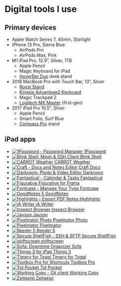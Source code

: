 
# Digital tools I use

## Primary devices

- Apple Watch Series 7, 40mm, Starlight
- iPhone 13 Pro, Sierra Blue
  - AirPods Pro
  - AirPods Max, Pink
- M1 iPad Pro, 12.9”, Silver, 1TB
  - Apple Pencil
  - Magic Keyboard for iPad
  - [HoverBar Duo](https://www.twelvesouth.com/products/hoverbar-duo) desk stand
- 2018 MacBook Pro with Touch Bar, 13”, Silver
  - [Roost Stand](https://www.therooststand.com/)
  - [Kinesis Advantage2 Keyboard](https://kinesis-ergo.com/shop/advantage2/)
  - Magic Trackpad 2
  - [Logitech MX Master](https://www.logitech.com/en-us/product/mx-master-3) (first-gen)
- 2017 iPad Pro 10.5”, Silver
  - Apple Pencil
  - Smart Folio, Surf Blue
  - [Compass Pro](https://www.twelvesouth.com/products/compass-pro?variant=17674732732473) stand

## iPad apps

<AppGrid mb={4}>

- [![1Password - Password Manager](https://is3-ssl.mzstatic.com/image/thumb/Purple124/v4/19/76/ec/1976ecd5-0c9f-2f7f-3b30-34f7eb118563/source/512x512bb.png) 1Password](https://apps.apple.com/us/app/1password-password-manager/id568903335?uo=4)
- [![Blink Shell: Mosh & SSH Client](https://is4-ssl.mzstatic.com/image/thumb/Purple114/v4/b5/85/5f/b5855fb6-bfc4-34be-9747-7ca93b834930/source/512x512bb.png) Blink Shell](https://apps.apple.com/us/app/blink-shell-mosh-ssh-client/id1156707581?uo=4)
- [![CARROT Weather](https://is4-ssl.mzstatic.com/image/thumb/Purple126/v4/1f/22/90/1f2290aa-5190-fba5-c89d-025034a7d08e/source/512x512bb.png) CARROT Weather](https://apps.apple.com/us/app/carrot-weather/id961390574?uo=4)
- [![Craft - Docs and Notes Editor](https://is1-ssl.mzstatic.com/image/thumb/Purple116/v4/76/aa/ff/76aaff16-0e58-c845-51a9-196f88be0726/source/512x512bb.png) Craft Docs](https://apps.apple.com/us/app/craft-docs-and-notes-editor/id1487937127?uo=4)
- [![Darkroom: Photo & Video Editor](https://is3-ssl.mzstatic.com/image/thumb/Purple124/v4/0a/58/e0/0a58e081-b9db-1cf3-f086-fa8dc24de167/source/512x512bb.png) Darkroom](https://apps.apple.com/us/app/darkroom-photo-video-editor/id953286746?uo=4)
- [![Fantastical - Calendar & Tasks](https://is1-ssl.mzstatic.com/image/thumb/Purple114/v4/3e/4a/0e/3e4a0e91-7ab4-864a-8f21-75ecd57e4019/source/512x512bb.png) Fantastical](https://apps.apple.com/us/app/fantastical-calendar-tasks/id718043190?uo=4)
- [![Figurative](https://is5-ssl.mzstatic.com/image/thumb/Purple124/v4/ca/ef/dd/caefdde7-19bc-e759-d534-0c9720509b3c/source/512x512bb.png) Figurative for&nbsp;Figma](https://apps.apple.com/us/app/figurative/id1510607687?uo=4)
- [![Fontcase - Manage Your Type](https://is2-ssl.mzstatic.com/image/thumb/Purple123/v4/a9/81/70/a981705f-50bd-c28b-c051-235c830e1efa/source/512x512bb.png) Fontcase](https://apps.apple.com/us/app/fontcase-manage-your-type/id1205074470?uo=4)
- [![GoodNotes 5](https://is5-ssl.mzstatic.com/image/thumb/Purple124/v4/08/f2/bb/08f2bbfd-e79f-b246-fced-b26f0ff80e13/source/512x512bb.png) GoodNotes](https://apps.apple.com/us/app/goodnotes-5/id1444383602?uo=4)
- [![Highlights – Export PDF Notes](https://is5-ssl.mzstatic.com/image/thumb/Purple124/v4/13/e6/f5/13e6f50d-7195-cd06-919b-c483a358adf7/source/512x512bb.png) Highlights](https://apps.apple.com/us/app/highlights-export-pdf-notes/id1498912833?uo=4)
- [![iA Writer](https://is2-ssl.mzstatic.com/image/thumb/Purple124/v4/24/36/e1/2436e110-535f-b3e6-7dea-6bc098b2ef5e/source/512x512bb.png) iA Writer](https://apps.apple.com/us/app/ia-writer/id775737172?uo=4)
- [![Inspect Browser](https://is2-ssl.mzstatic.com/image/thumb/Purple114/v4/5a/56/83/5a5683f7-48d0-1915-dc8a-5fbc17c75838/source/512x512bb.png) Inspect Browser](https://apps.apple.com/us/app/inspect-browser/id1203594958?uo=4)
- [![Jayson](https://is4-ssl.mzstatic.com/image/thumb/Purple114/v4/9a/92/26/9a922686-45e3-4239-faeb-77d4bc6bebfe/source/512x512bb.png) Jayson](https://apps.apple.com/us/app/jayson/id1447750768?uo=4)
- [![Pixelmator Photo](https://is1-ssl.mzstatic.com/image/thumb/Purple114/v4/df/72/b6/df72b6ed-6c7a-9dd8-565f-fcc7496ea5ed/source/512x512bb.png) Pixelmator Photo](https://apps.apple.com/us/app/pixelmator-photo/id1444636541?uo=4)
- [![Pixelmator](https://is5-ssl.mzstatic.com/image/thumb/Purple114/v4/25/05/82/25058269-87eb-94e3-318b-cc53a4e3eed2/source/512x512bb.png) Pixelmator](https://apps.apple.com/us/app/pixelmator/id924695435?uo=4)
- [![Reeder 5](https://is3-ssl.mzstatic.com/image/thumb/Purple126/v4/4d/5d/6c/4d5d6cc6-6718-6546-88f7-b303bf08f59b/source/512x512bb.png) Reeder 5](https://apps.apple.com/us/app/reeder-5/id1529445840?uo=4)
- [![Secure ShellFish - SSH & SFTP](https://is1-ssl.mzstatic.com/image/thumb/Purple114/v4/bc/8d/3b/bc8d3b47-6c70-a96e-e654-268caa8ca84e/source/512x512bb.png) Secure ShellFish](https://apps.apple.com/us/app/secure-shellfish-ssh-sftp/id1336634154?uo=4)
- [![shiftscreen](https://is5-ssl.mzstatic.com/image/thumb/Purple114/v4/ab/41/b1/ab41b132-b058-af00-aa9f-b39768985e45/source/512x512bb.png) shiftscreen](https://apps.apple.com/us/app/shiftscreen/id1498683180?uo=4)
- [![Sofa: Downtime Organizer](https://is2-ssl.mzstatic.com/image/thumb/Purple126/v4/d6/f5/40/d6f540b2-d94f-e405-2da5-197c4c7a91b1/source/512x512bb.png) Sofa](https://apps.apple.com/us/app/sofa-downtime-organizer/id1276554886?uo=4)
- [![Things 3 for iPad](https://is1-ssl.mzstatic.com/image/thumb/Purple124/v4/e9/76/c6/e976c667-2498-1914-31e6-2193b6aa84d6/source/512x512bb.png) Things 3](https://apps.apple.com/us/app/things-3-for-ipad/id904244226?uo=4)
- [![Timery for Toggl](https://is3-ssl.mzstatic.com/image/thumb/Purple114/v4/f9/30/f3/f930f3d6-b6cd-4306-4c14-aa87820a49da/source/512x512bb.png) Timery for&nbsp;Toggl](https://apps.apple.com/us/app/timery-for-toggl/id1425368544?uo=4)
- [![Toolbox Pro for Shortcuts](https://is1-ssl.mzstatic.com/image/thumb/Purple114/v4/b9/10/ec/b910ec11-d018-73f4-e1c2-a5bf382636c4/source/512x512bb.png) Toolbox Pro](https://apps.apple.com/us/app/toolbox-pro-for-shortcuts/id1476205977?uo=4)
- [![Tot Pocket](https://is2-ssl.mzstatic.com/image/thumb/Purple126/v4/52/92/f2/5292f242-d15a-5001-c3e8-0ce44ff1b9f0/source/512x512bb.png) Tot Pocket](https://apps.apple.com/us/app/tot-pocket/id1498235191?uo=4)
- [![Working Copy - Git client](https://is5-ssl.mzstatic.com/image/thumb/Purple114/v4/d6/87/96/d6879698-b7b5-4c2c-89f2-7769529c0ac2/source/512x512bb.png) Working Copy](https://apps.apple.com/us/app/working-copy-git-client/id896694807?uo=4)
- [![Zeitgeist](https://is5-ssl.mzstatic.com/image/thumb/Purple114/v4/c6/37/d7/c637d7a3-ff78-fb4f-f1f9-edad0c8ea031/source/512x512bb.png) Zeitgeist](https://apps.apple.com/us/app/zeitgeist/id1526052028?uo=4)

</AppGrid>
